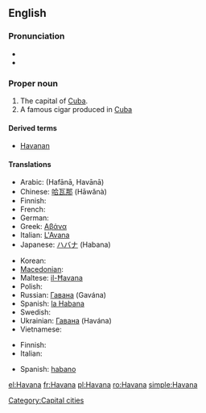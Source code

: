 {{wikipedia}}
==English==

===Pronunciation===
* {{IPA|/həˈvænə/}}
* {{rhymes|ænə}}

===Proper noun===
{{en-proper noun}}

# The capital of [[Cuba]].
# A famous cigar produced in [[Cuba]]

====Derived terms====
* [[Havanan]]

====Translations====
{{trans-top|capital}}
* Arabic: {{Arab|[[هافانا]]}} (Hafānā, Havānā) {{f}}
* Chinese: [[哈瓦那]] (Hāwǎnà)
* Finnish: {{t+|fi|Havanna}}
* French: {{t+|fr|La Havane|f}}
* German: {{t+|de|Havanna|f}}
* Greek: [[Αβάνα]]
* Italian: [[L'Avana]] {{f}}
* Japanese: [[ハバナ]] (Habana)
{{trans-mid}}
* Korean: {{t-|ko|아바나|f|sc=Hang}}
* [[Macedonian]]: {{t|mk|Хавана|f|tr=Havána|sc=Cyrl}}
* Maltese: [[il-Ħavana]]
* Polish: {{t+|pl|Hawana|f}}
* Russian: [[Гавана]] (Gavána) {{f}}
* Spanish: [[la Habana]] {{f}}
* Swedish: {{t-|sv|Havanna}}
* Ukrainian: [[Гавана]] (Havána) {{f}}
* Vietnamese: {{t|vi|La Habana|xs=Vietnamese}}
{{trans-bottom}}

{{trans-top|cigar}}
* Finnish: {{t-|fi|havannalainen}}
* Italian: {{t+|it|avana|m}}
{{trans-mid}}
* Spanish: [[habano]] {{m}}
{{trans-bottom}}

[[Category:Capital cities]]

[[el:Havana]]
[[fr:Havana]]
[[pl:Havana]]
[[ro:Havana]]
[[simple:Havana]]